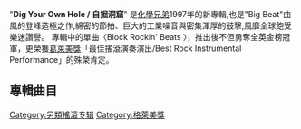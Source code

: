 {{Infobox album <!-- See Wikipedia:WikiProject_Albums -->
| Name        = Dig Your Own Hole
| Type        = studio
| Artist      = [[化學兄弟|化學兄弟]]
| Cover       =
| Released    = {{start date|1997|4|7|}}
| Recorded    = 1996, Orinoco Studios, South London
| Genre       = [[Big_beat|Big beat]], [[electronica|electronica]], [[techno|techno]]
| Length      = 1:03:27
| Label       = [[Virgin_Records|Virgin]]<br> [[Freestyle_Dust|Freestyle Dust]]
| Producer    = Tom Rowlands and Ed Simons
| Last album  = ''[[Exit_Planet_Dust|Exit Planet Dust]]''<br>(1995)
| This album  = '''''Dig Your Own Hole'''''<br>(1997)
| Next album  = ''[[Surrender_(The_Chemical_Brothers_album)|Surrender]]''<br>(1999)
}}

"'''Dig Your Own Hole / 自掘洞窟'''" 是[[化學兄弟|化學兄弟]]1997年的新專輯,也是"Big Beat"曲風的登峰造極之作,綿密的節拍、巨大的工業噪音與密集渾厚的鼓擊,風靡全球飽受樂迷讚譽。
專輯中的單曲〈Block Rockin' Beats 〉，推出後不但勇奪全英金榜冠軍，更榮獲[[葛萊美獎|葛萊美獎]]「最佳搖滾演奏演出/Best Rock Instrumental Performance」的殊榮肯定。

== 專輯曲目 ==
{{Track listing
| total_length    = 1:03:27
| title1          = Block Rockin' Beats
| writer2         = Rowlands, Simons, Jesse Weaver
| length1         = 5:14
| title2          = Dig Your Own Hole
| length2         = 5:27
| title3          = Elektrobank
| writer3         = Rowlands, Simons, Keith Murray, Ali Friend
| length3         = 8:18
| title4          = Piku
| length4         = 4:54
| title5          = Setting Sun
| writer5         = Rowlands, Simons, Noel Gallagher
| note5           = featuring Noel Gallagher
| length5         = 5:29
| title6          = Electronic Battle Weapon 1|It Doesn't Matter
| writer6         = Rowlands, Simons, Paul Conley, John Emelin, Tom Flye, Rusty Ford, Kim King
| length6         = 6:14
| title7          = Electronic Battle Weapon 2|Don't Stop the Rock
| length7         = 4:50
| title8          = Get Up on It Like This
| writer8         = Rowlands, Simons, Quincy Jones
| length8         = 2:47
| title9          = Lost in the K-Hole
| length9         = 3:52
| title10         = Where Do I Begin 
| note10          = featuring Beth Orton
| length10        = 6:56
| title11         = The Private Psychedelic Reel
| writer11        = Rowlands, Simons, Jonathan Donahue
| length11        = 9:22
}}

[[Category:另類搖滾专辑|Category:另類搖滾专辑]]
[[Category:格萊美獎|Category:格萊美獎]]